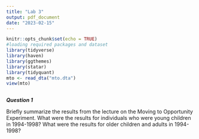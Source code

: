 ```yaml
---
title: "Lab 3"
output: pdf_document
date: "2023-02-15"
---
```


```r
knitr::opts_chunk$set(echo = TRUE)
#loading required packages and dataset
library(tidyverse)
library(haven)
library(ggthemes)
library(statar) 
library(tidyquant)
mto <- read_dta("mto.dta")
view(mto)



```

***Question 1***


Briefly summarize the results from the lecture on the Moving to Opportunity Experiment. What
were the results for individuals who were young children in 1994-1998? What were the results
for older children and adults in 1994-1998? 



```r





```

